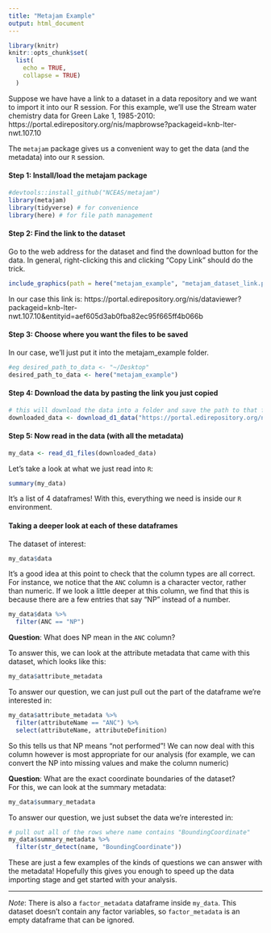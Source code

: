 ```yaml
---
title: "Metajam Example"
output: html_document
---
```


```r
library(knitr)
knitr::opts_chunk$set(
  list(
    echo = TRUE,
    collapse = TRUE)
  )
```

Suppose we have have a link to a dataset in a data repository and we want to import it into our R session. For this example, we'll use the Stream water chemistry data for Green Lake 1, 1985-2010: https://portal.edirepository.org/nis/mapbrowse?packageid=knb-lter-nwt.107.10

The `metajam` package gives us a convenient way to get the data (and the metadata) into our `R` session.

#### Step 1: Install/load the metajam package
```r
#devtools::install_github("NCEAS/metajam")
library(metajam)
library(tidyverse) # for convenience
library(here) # for file path management
```

#### Step 2: Find the link to the dataset
Go to the web address for the dataset and find the download button for the data. In general, right-clicking this and clicking "Copy Link" should do the trick. 

```r
include_graphics(path = here("metajam_example", "metajam_dataset_link.png"))
```

In our case this link is: https://portal.edirepository.org/nis/dataviewer?packageid=knb-lter-nwt.107.10&entityid=aef605d3ab0fba82ec95f665ff4b066b

#### Step 3: Choose where you want the files to be saved
In our case, we'll just put it into the metajam_example folder.
```r
#eg desired_path_to_data <- "~/Desktop"
desired_path_to_data <- here("metajam_example")
```


#### Step 4: Download the data by pasting the link you just copied
```r
# this will download the data into a folder and save the path to that folder
downloaded_data <- download_d1_data("https://portal.edirepository.org/nis/dataviewer?packageid=knb-lter-nwt.107.10&entityid=aef605d3ab0fba82ec95f665ff4b066b", path = desired_path_to_data)
```

#### Step 5: Now read in the data (with all the metadata)
```r
my_data <- read_d1_files(downloaded_data)
```


Let's take a look at what we just read into `R`:
```r
summary(my_data)
```

It's a list of 4 dataframes! With this, everything we need is inside our `R` environment. 

#### Taking a deeper look at each of these dataframes

The dataset of interest:
```r
my_data$data
```

It's a good idea at this point to check that the column types are all correct. For instance, we notice that the `ANC` column is a character vector, rather than numeric. If we look a little deeper at this column, we find that this is because there are a few entries that say "NP" instead of a number.
```r
my_data$data %>%
  filter(ANC == "NP")
```


__Question__: What does NP mean in the `ANC` column?

To answer this, we can look at the attribute metadata that came with this dataset, which looks like this:
```r
my_data$attribute_metadata
```

To answer our question, we can just pull out the part of the dataframe we're interested in:
```r
my_data$attribute_metadata %>%
  filter(attributeName == "ANC") %>%
  select(attributeName, attributeDefinition)
```
So this tells us that NP means "not performed"! We can now deal with this column however is most appropriate for our analysis (for example, we can convert the NP into missing values and make the column numeric)

__Question__: What are the exact coordinate boundaries of the dataset?  
For this, we can look at the summary metadata:
```r
my_data$summary_metadata
```

To answer our question, we just subset the data we're interested in:
```r
# pull out all of the rows where name contains "BoundingCoordinate"
my_data$summary_metadata %>%
  filter(str_detect(name, "BoundingCoordinate"))
```

These are just a few examples of the kinds of questions we can answer with the metadata! Hopefully this gives you enough to speed up the data importing stage and get started with your analysis.

-------

_Note_: There is also a `factor_metadata` dataframe inside `my_data`. This dataset doesn't contain any factor variables, so `factor_metadata` is an empty dataframe that can be ignored.







